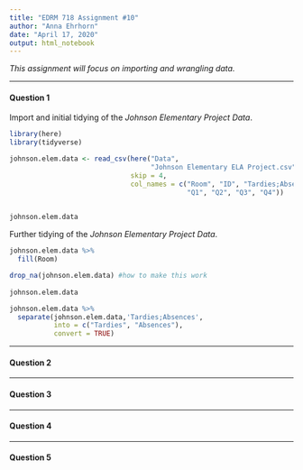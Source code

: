 ---
title: "EDRM 718 Assignment #10"
author: "Anna Ehrhorn"
date: "April 17, 2020"
output: html_notebook
---

*This assignment will focus on importing and wrangling data.*


***
#### Question 1

Import and initial tidying of the *Johnson Elementary Project Data*.

```{r}
library(here)
library(tidyverse)

johnson.elem.data <- read_csv(here("Data", 
                                   "Johnson Elementary ELA Project.csv"), 
                              skip = 4, 
                              col_names = c("Room", "ID", "Tardies;Absences",
                                            "Q1", "Q2", "Q3", "Q4"))
                      

johnson.elem.data
```


Further tidying of the *Johnson Elementary Project Data*.

```{r}
johnson.elem.data %>% 
  fill(Room)

drop_na(johnson.elem.data) #how to make this work
  
johnson.elem.data

johnson.elem.data %>%
  separate(johnson.elem.data,'Tardies;Absences', 
           into = c("Tardies", "Absences"),
           convert = TRUE)

```



***
#### Question 2



***
#### Question 3



***
#### Question 4



***
#### Question 5


